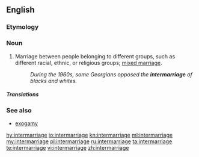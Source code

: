 ==English==

===Etymology===
{{prefix|inter|marriage|lang=en}}

===Noun===
{{en-noun}}

# Marriage between people belonging to different groups, such as different racial, ethnic, or religious groups; [[mixed marriage]].
#: ''During the 1960s, some Georgians opposed the '''intermarriage''' of blacks and whites.''

=====Translations=====
{{trans-see|mixed marriage}}

===See also===
* [[exogamy]]

[[hy:intermarriage]]
[[io:intermarriage]]
[[kn:intermarriage]]
[[ml:intermarriage]]
[[my:intermarriage]]
[[pl:intermarriage]]
[[ru:intermarriage]]
[[ta:intermarriage]]
[[te:intermarriage]]
[[vi:intermarriage]]
[[zh:intermarriage]]